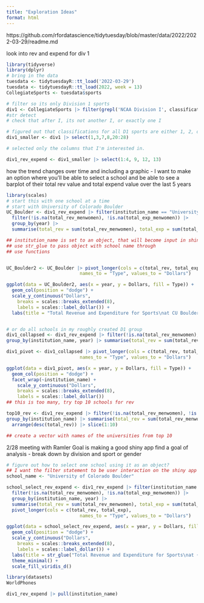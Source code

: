 ```yaml
---
title: "Exploration Ideas"
format: html
---
```

https://github.com/rfordatascience/tidytuesday/blob/master/data/2022/2022-03-29/readme.md

look into rev and expend for div 1
```r
library(tidyverse)
library(dplyr)
# bring in the data 
tuesdata <- tidytuesdayR::tt_load('2022-03-29')
tuesdata <- tidytuesdayR::tt_load(2022, week = 13)
CollegiateSports <- tuesdata$sports

# filter so its only Division 1 sports 
div1 <- CollegiateSports |> filter(grepl('NCAA Division I', classification_name)) |> filter(classification_code <= 3)
#str detect
# check that after I, its not another I, or exactly one I

# figured out that classifications for all D1 sports are either 1, 2, or 3
div1_smaller <- div1 |> select(1,3,7,8,20:28)

# selected only the columns that I'm interested in. 

div1_rev_expend <- div1_smaller |> select(1:4, 9, 12, 13)

```


how the trend changes over time and including a graphic
- I want to make an option where you'll be able to select a school and be able to see a barplot of their total rev value and total expend value over the last 5 years 
```r
library(scales)
# start this with one school at a time 
# start with University of Colorado Boulder
UC_Boulder <- div1_rev_expend |> filter(institution_name == "University of Colorado Boulder") |>
  filter(!is.na(total_rev_menwomen), !is.na(total_exp_menwomen)) |>
  group_by(year) |>
  summarise(total_rev = sum(total_rev_menwomen), total_exp = sum(total_exp_menwomen))

## institution_name is set to an object, that will become input in shiny 
## use str_glue to pass object with school name through 
## use functions 


UC_Boulder2 <- UC_Boulder |> pivot_longer(cols = c(total_rev, total_exp),
                           names_to = "Type", values_to = "Dollars")

ggplot(data = UC_Boulder2, aes(x = year, y = Dollars, fill = Type)) +
  geom_col(position = "dodge") +
  scale_y_continuous("Dollars",
    breaks = scales::breaks_extended(8),
    labels = scales::label_dollar()) +
  labs(title = "Total Revenue and Expenditure for Sports\nat CU Boulder 2015-2019")


# or do all schools in my roughly created D1 group
div1_collapsed <- div1_rev_expend |> filter(!is.na(total_rev_menwomen), !is.na(total_exp_menwomen)) |>
group_by(institution_name, year) |> summarise(total_rev = sum(total_rev_menwomen), total_exp = sum(total_exp_menwomen))

div1_pivot <- div1_collapsed |> pivot_longer(cols = c(total_rev, total_exp),
                           names_to = "Type", values_to = "Dollars")

ggplot(data = div1_pivot, aes(x = year, y = Dollars, fill = Type)) +
  geom_col(position = "dodge") +
  facet_wrap(~institution_name) +
    scale_y_continuous("Dollars",
    breaks = scales::breaks_extended(8),
    labels = scales::label_dollar())
## this is too many, try top 10 schools for rev

top10_rev <- div1_rev_expend |> filter(!is.na(total_rev_menwomen), !is.na(total_exp_menwomen)) |>
group_by(institution_name) |> summarise(total_rev = sum(total_rev_menwomen), total_exp = sum(total_exp_menwomen)) |>
  arrange(desc(total_rev)) |> slice(1:10)

## create a vector with names of the universities from top 10

```

2/28 meeting with Ramler 
Goal is making a good shiny app 
find a goal of analysis
- break down by division and sport or gender 

```r
# figure out how to select one school using it as an object?
## I want the filter statement to be user interaction on the shiny app 
school_name <- "University of Colorado Boulder"

school_select_rev_expend <- div1_rev_expend |> filter(institution_name == school_name) |>
  filter(!is.na(total_rev_menwomen), !is.na(total_exp_menwomen)) |>
  group_by(institution_name, year) |>
  summarise(total_rev = sum(total_rev_menwomen), total_exp = sum(total_exp_menwomen)) |>
  pivot_longer(cols = c(total_rev, total_exp),
                           names_to = "Type", values_to = "Dollars")

ggplot(data = school_select_rev_expend, aes(x = year, y = Dollars, fill = Type)) +
  geom_col(position = "dodge") +
  scale_y_continuous("Dollars",
    breaks = scales::breaks_extended(8),
    labels = scales::label_dollar()) +
  labs(title = str_glue("Total Revenue and Expenditure for Sports\nat {school_name}")) +
  theme_minimal() +
  scale_fill_viridis_d()
```

```r
library(datasets)
WorldPhones

div1_rev_expend |> pull(institution_name)
```




